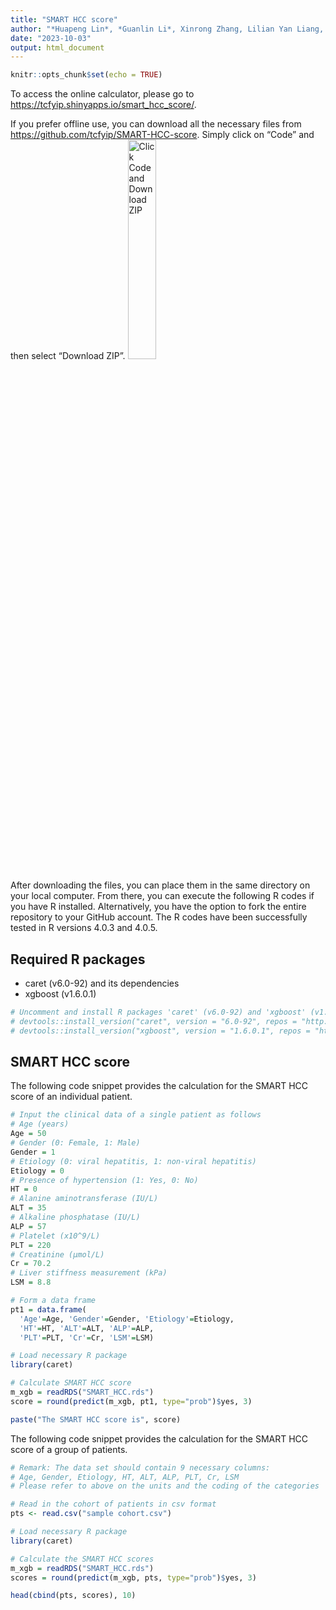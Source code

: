 ```yaml
---
title: "SMART HCC score"
author: "*Huapeng Lin*, *Guanlin Li*, Xinrong Zhang, Lilian Yan Liang, Grace Lai-Hung Wong, Pong-Chi Yuen, Henry Lik-Yuen Chan, Stephen Lam Chan, Vincent Wai-Sun Wong, Victor de Lédinghen, Seung Up Kim, Terry Cheuk-Fung Yip"
date: "2023-10-03"
output: html_document
---
```


```r
knitr::opts_chunk$set(echo = TRUE)
```
To access the online calculator, please go to <https://tcfyip.shinyapps.io/smart_hcc_score/>.

If you prefer offline use, you can download all the necessary files from <https://github.com/tcfyip/SMART-HCC-score>. 
Simply click on "Code" and then select "Download ZIP". ![Click Code and Download ZIP](download.PNG){width="30%"}

After downloading the files, you can place them in the same directory on your local computer. From there, you can execute the following R codes if you have R installed. Alternatively, you have the option to fork the entire repository to your GitHub account. The R codes have been successfully tested in R versions 4.0.3 and 4.0.5.

## Required R packages

-   caret (v6.0-92) and its dependencies
-   xgboost (v1.6.0.1)

```r
# Uncomment and install R packages 'caret' (v6.0-92) and 'xgboost' (v1.6.0.1) for first time usage
# devtools::install_version("caret", version = "6.0-92", repos = "http://cran.us.r-project.org")
# devtools::install_version("xgboost", version = "1.6.0.1", repos = "http://cran.us.r-project.org")
```

## SMART HCC score

The following code snippet provides the calculation for the SMART HCC score of an individual patient.

```r

# Input the clinical data of a single patient as follows
# Age (years)
Age = 50
# Gender (0: Female, 1: Male)
Gender = 1
# Etiology (0: viral hepatitis, 1: non-viral hepatitis)
Etiology = 0
# Presence of hypertension (1: Yes, 0: No)
HT = 0
# Alanine aminotransferase (IU/L)
ALT = 35
# Alkaline phosphatase (IU/L)
ALP = 57
# Platelet (x10^9/L)
PLT = 220
# Creatinine (μmol/L)
Cr = 70.2
# Liver stiffness measurement (kPa)
LSM = 8.8

# Form a data frame
pt1 = data.frame(
  'Age'=Age, 'Gender'=Gender, 'Etiology'=Etiology, 
  'HT'=HT, 'ALT'=ALT, 'ALP'=ALP, 
  'PLT'=PLT, 'Cr'=Cr, 'LSM'=LSM)

# Load necessary R package
library(caret)

# Calculate SMART HCC score
m_xgb = readRDS("SMART_HCC.rds")
score = round(predict(m_xgb, pt1, type="prob")$yes, 3)

paste("The SMART HCC score is", score)
```

The following code snippet provides the calculation for the SMART HCC score of a group of patients.

```r

# Remark: The data set should contain 9 necessary columns:
# Age, Gender, Etiology, HT, ALT, ALP, PLT, Cr, LSM
# Please refer to above on the units and the coding of the categories

# Read in the cohort of patients in csv format
pts <- read.csv("sample cohort.csv")

# Load necessary R package
library(caret)

# Calculate the SMART HCC scores
m_xgb = readRDS("SMART_HCC.rds")
scores = round(predict(m_xgb, pts, type="prob")$yes, 3)

head(cbind(pts, scores), 10)
```
